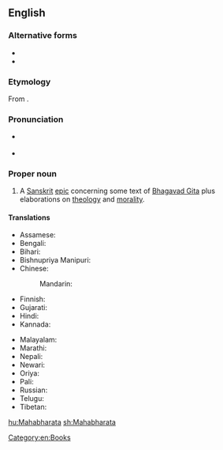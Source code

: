 ==English==

===Alternative forms===
* {{alter|en|Maha-Bharata|Maha-bharata|Maha Bharata|Maha bharata||(without macrons)}}
* {{alter|en|Mahābhārata|Mahā-Bhārata|Mahā-bhārata|Mahā bhārata||(with macrons)}}

===Etymology===
From {{etyl|sa|en}} {{m|sa|महाभारत|tr=Mahābhārata}}.

===Pronunciation===
* {{a|US}} {{IPA|/mə.hɑˈbɑ.ɹə.tə/|lang=en}}
* {{a|InE}} {{IPA|/mə.ɦɑːˈbʱɑː.ɾə.t̪ə/|lang=en}}

===Proper noun===
{{wikipedia}}
{{en-proper noun}}

# {{lb|en|Hinduism}} A [[Sanskrit]] [[epic]] concerning some text of [[Bhagavad Gita]] plus elaborations on [[theology]] and [[morality]].

====Translations====
{{trans-top|A Sanskrit epic}}
* Assamese: {{t|as|মহাভাৰত|tr=mahābhārat}}
* Bengali: {{t+|bn|মহাভারত}}
* Bihari: {{t|bh|महाभारत|tr=mahābhārat}}
* Bishnupriya Manipuri: {{t|bpy|মহাভারত}}
* Chinese:
*: Mandarin: {{t-needed|cmn}}
* Finnish: {{t|fi|Mahabharata}}
* Gujarati: {{t|gu|મહાભારત|sc=Gujr}}
* Hindi: {{t+|hi|महाभारत|m|sc=Deva}}
* Kannada: {{t+|kn|ಮಹಾಭಾರತ}}
{{trans-mid}}
* Malayalam: {{t+|ml|മഹാഭാരതം}}
* Marathi: {{t|mr|महाभारत|n|tr=mahābhārata|sc=Deva}}
* Nepali: {{t|ne|महाभारत}}
* Newari: {{t|new|महाभारत}}
* Oriya: {{t+|or|ମହାଭାରତ|tr=mahābhārat}}
* Pali: {{t|pi|महाभारत|tr=mahābhārata}}
* Russian: {{t|ru|Махабха́рата|f}}
* Telugu: {{t+|te|మహాభారతము|sc=Telu}}
* Tibetan: {{t|bo|༼མ་ཧ་བ་ར་ཏ|alt=མ་ཧ་བ་ར་ཏ}}
{{trans-bottom}}

[[Category:en:Books]]

[[hu:Mahabharata]]
[[sh:Mahabharata]]